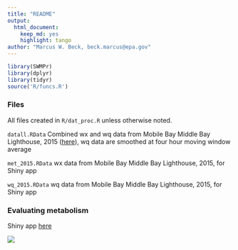 ```yaml
---
title: "README"
output: 
  html_document:
    keep_md: yes
    highlight: tango
author: "Marcus W. Beck, beck.marcus@epa.gov"
---
```


```r
library(SWMPr)
library(dplyr)
library(tidyr)
source('R/funcs.R')
```

### Files

All files created in `R/dat_proc.R` unless otherwise noted. 

`datall.RData` Combined wx and wq data from Mobile Bay Middle Bay Lighthouse, 2015 ([here](http://www.mymobilebay.com/stationdata/stationinfomiddlebay.asp?stationid=188])), wq data are smoothed at four hour moving window average

`met_2015.RData` wx data from Mobile Bay Middle Bay Lighthouse, 2015, for Shiny app

`wq_2015.RData` wq data from Mobile Bay Middle Bay Lighthouse, 2015, for Shiny app

### Evaluating metabolism 

Shiny app [here](https://beckmw.shinyapps.io/metab_eval/)

<a href="https://beckmw.shinyapps.io/metab_eval/"><img src = "screenshot.PNG"></a>
